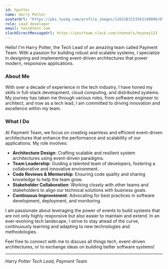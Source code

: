 ```yaml
---
id: hpotter
name: Harry Potter
avatarUrl: "https://pbs.twimg.com/profile_images/1262283153563140096/DYRDqKg6_400x400.png"
role: Lead developer
email: test@test.com
slackDirectMessageUrl: https://yourteam.slack.com/channels/boyney123
---
```


Hello! I'm Harry Potter, the Tech Lead of an amazing team called Payment Team. With a passion for building robust and scalable systems, I specialize in designing and implementing event-driven architectures that power modern, responsive applications.

### About Me

With over a decade of experience in the tech industry, I have honed my skills in full-stack development, cloud computing, and distributed systems. My journey has taken me through various roles, from software engineer to architect, and now as a tech lead, I am committed to driving innovation and excellence within my team.

### What I Do

At Payment Team, we focus on creating seamless and efficient event-driven architectures that enhance the performance and scalability of our applications. My role involves:

- **Architecture Design**: Crafting scalable and resilient system architectures using event-driven paradigms.
- **Team Leadership**: Guiding a talented team of developers, fostering a collaborative and innovative environment.
- **Code Reviews & Mentorship**: Ensuring code quality and sharing knowledge to help the team grow.
- **Stakeholder Collaboration**: Working closely with other teams and stakeholders to align our technical solutions with business goals.
- **Continuous Improvement**: Advocating for best practices in software development, deployment, and monitoring.

I am passionate about leveraging the power of events to build systems that are not only highly responsive but also easier to maintain and extend. In an ever-evolving tech landscape, I strive to stay ahead of the curve, continuously learning and adapting to new technologies and methodologies.

Feel free to connect with me to discuss all things tech, event-driven architectures, or to exchange ideas on building better software systems!

---
*Harry Potter*
*Tech Lead, Payment Team*
